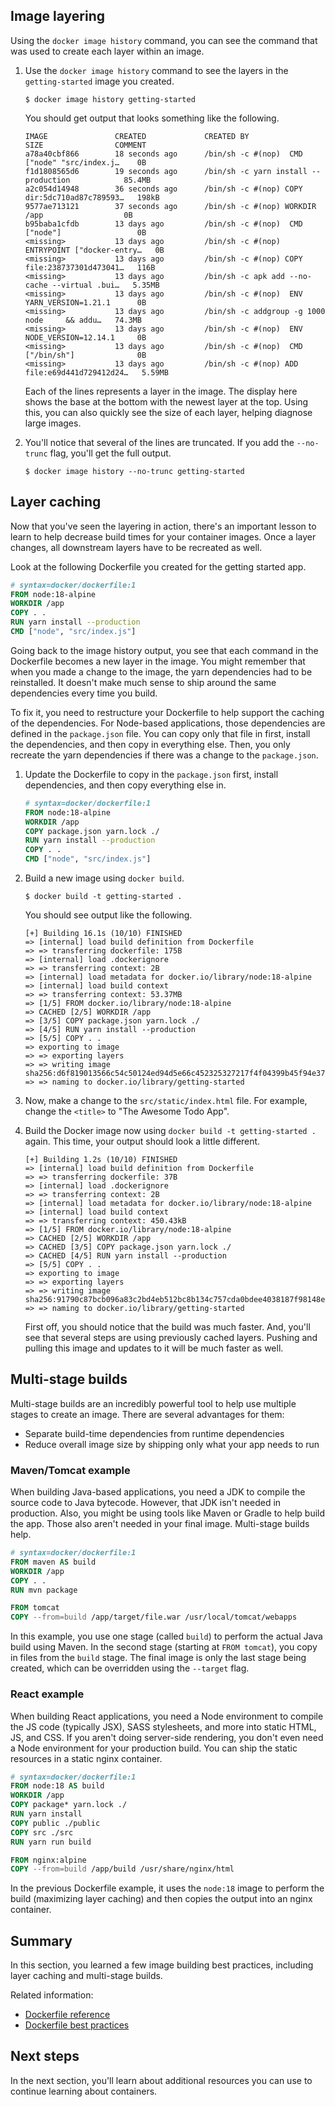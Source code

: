 ## Image layering

Using the `docker image history` command, you can see the command that was used
to create each layer within an image.

1. Use the `docker image history` command to see the layers in the `getting-started` image you
   created.

    ```console
    $ docker image history getting-started
    ```

    You should get output that looks something like the following.

    ```plaintext
    IMAGE               CREATED             CREATED BY                                      SIZE                COMMENT
    a78a40cbf866        18 seconds ago      /bin/sh -c #(nop)  CMD ["node" "src/index.j…    0B                  
    f1d1808565d6        19 seconds ago      /bin/sh -c yarn install --production            85.4MB              
    a2c054d14948        36 seconds ago      /bin/sh -c #(nop) COPY dir:5dc710ad87c789593…   198kB               
    9577ae713121        37 seconds ago      /bin/sh -c #(nop) WORKDIR /app                  0B                  
    b95baba1cfdb        13 days ago         /bin/sh -c #(nop)  CMD ["node"]                 0B                  
    <missing>           13 days ago         /bin/sh -c #(nop)  ENTRYPOINT ["docker-entry…   0B                  
    <missing>           13 days ago         /bin/sh -c #(nop) COPY file:238737301d473041…   116B                
    <missing>           13 days ago         /bin/sh -c apk add --no-cache --virtual .bui…   5.35MB              
    <missing>           13 days ago         /bin/sh -c #(nop)  ENV YARN_VERSION=1.21.1      0B                  
    <missing>           13 days ago         /bin/sh -c addgroup -g 1000 node     && addu…   74.3MB              
    <missing>           13 days ago         /bin/sh -c #(nop)  ENV NODE_VERSION=12.14.1     0B                  
    <missing>           13 days ago         /bin/sh -c #(nop)  CMD ["/bin/sh"]              0B                  
    <missing>           13 days ago         /bin/sh -c #(nop) ADD file:e69d441d729412d24…   5.59MB   
    ```

    Each of the lines represents a layer in the image. The display here shows the base at the bottom with
    the newest layer at the top. Using this, you can also quickly see the size of each layer, helping 
    diagnose large images.

2. You'll notice that several of the lines are truncated. If you add the `--no-trunc` flag, you'll get the
   full output.

    ```console
    $ docker image history --no-trunc getting-started
    ```

## Layer caching

Now that you've seen the layering in action, there's an important lesson to learn to help decrease build
times for your container images. Once a layer changes, all downstream layers have to be recreated as well.

Look at the following Dockerfile you created for the getting started app.

```dockerfile
# syntax=docker/dockerfile:1
FROM node:18-alpine
WORKDIR /app
COPY . .
RUN yarn install --production
CMD ["node", "src/index.js"]
```

Going back to the image history output, you see that each command in the Dockerfile becomes a new layer in the image.
You might remember that when you made a change to the image, the yarn dependencies had to be reinstalled. It doesn't make much sense to ship around the same dependencies every time you build.

To fix it, you need to restructure your Dockerfile to help support the caching
of the dependencies. For Node-based applications, those dependencies are defined
in the `package.json` file. You can copy only that file in first, install the
dependencies, and then copy in everything else. Then, you only recreate the yarn
dependencies if there was a change to the `package.json`.

1. Update the Dockerfile to copy in the `package.json` first, install dependencies, and then copy everything else in.

   ```dockerfile
   # syntax=docker/dockerfile:1
   FROM node:18-alpine
   WORKDIR /app
   COPY package.json yarn.lock ./
   RUN yarn install --production
   COPY . .
   CMD ["node", "src/index.js"]
   ```

2. Build a new image using `docker build`.

    ```console
    $ docker build -t getting-started .
    ```

    You should see output like the following.

    ```plaintext
    [+] Building 16.1s (10/10) FINISHED
    => [internal] load build definition from Dockerfile
    => => transferring dockerfile: 175B
    => [internal] load .dockerignore
    => => transferring context: 2B
    => [internal] load metadata for docker.io/library/node:18-alpine
    => [internal] load build context
    => => transferring context: 53.37MB
    => [1/5] FROM docker.io/library/node:18-alpine
    => CACHED [2/5] WORKDIR /app
    => [3/5] COPY package.json yarn.lock ./
    => [4/5] RUN yarn install --production
    => [5/5] COPY . .
    => exporting to image
    => => exporting layers
    => => writing image     sha256:d6f819013566c54c50124ed94d5e66c452325327217f4f04399b45f94e37d25
    => => naming to docker.io/library/getting-started
    ```

3. Now, make a change to the `src/static/index.html` file. For example, change the `<title>` to "The Awesome Todo App".

4. Build the Docker image now using `docker build -t getting-started .` again. This time, your output should look a little different.

    ```plaintext
    [+] Building 1.2s (10/10) FINISHED
    => [internal] load build definition from Dockerfile
    => => transferring dockerfile: 37B
    => [internal] load .dockerignore
    => => transferring context: 2B
    => [internal] load metadata for docker.io/library/node:18-alpine
    => [internal] load build context
    => => transferring context: 450.43kB
    => [1/5] FROM docker.io/library/node:18-alpine
    => CACHED [2/5] WORKDIR /app
    => CACHED [3/5] COPY package.json yarn.lock ./
    => CACHED [4/5] RUN yarn install --production
    => [5/5] COPY . .
    => exporting to image
    => => exporting layers
    => => writing image     sha256:91790c87bcb096a83c2bd4eb512bc8b134c757cda0bdee4038187f98148e2eda
    => => naming to docker.io/library/getting-started
    ```

    First off, you should notice that the build was much faster. And, you'll see
    that several steps are using previously cached layers. Pushing and pulling
    this image and updates to it will be much faster as well. 

## Multi-stage builds

Multi-stage builds are an incredibly powerful
tool to help use multiple stages to create an image. There are several advantages for them:

- Separate build-time dependencies from runtime dependencies
- Reduce overall image size by shipping only what your app needs to run

### Maven/Tomcat example

When building Java-based applications, you need a JDK to compile the source code to Java bytecode. However,
that JDK isn't needed in production. Also, you might be using tools like Maven or Gradle to help build the app.
Those also aren't needed in your final image. Multi-stage builds help.

```dockerfile
# syntax=docker/dockerfile:1
FROM maven AS build
WORKDIR /app
COPY . .
RUN mvn package

FROM tomcat
COPY --from=build /app/target/file.war /usr/local/tomcat/webapps 
```

In this example, you use one stage (called `build`) to perform the actual Java build using Maven. In the second
stage (starting at `FROM tomcat`), you copy in files from the `build` stage. The final image is only the last stage
being created, which can be overridden using the `--target` flag.

### React example

When building React applications, you need a Node environment to compile the JS code (typically JSX), SASS stylesheets,
and more into static HTML, JS, and CSS. If you aren't doing server-side rendering, you don't even need a Node environment
for your production build. You can ship the static resources in a static nginx container.

```dockerfile
# syntax=docker/dockerfile:1
FROM node:18 AS build
WORKDIR /app
COPY package* yarn.lock ./
RUN yarn install
COPY public ./public
COPY src ./src
RUN yarn run build

FROM nginx:alpine
COPY --from=build /app/build /usr/share/nginx/html
```

In the previous Dockerfile example, it uses the `node:18` image to perform the build (maximizing layer caching) and then copies the output
into an nginx container.

## Summary

In this section, you learned a few image building best practices, including layer caching and multi-stage builds.

Related information:
 - [Dockerfile reference](https://docs.docker.com/reference/dockerfile/)
 - [Dockerfile best practices](https://docs.docker.com/manuals/build/building/best-practices)

## Next steps

In the next section, you'll learn about additional resources you can use to continue learning about containers.
